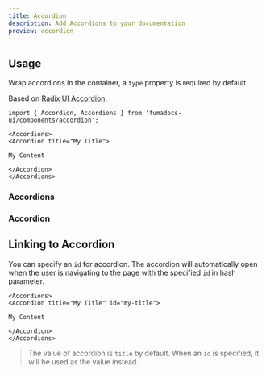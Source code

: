 ```yaml
---
title: Accordion
description: Add Accordions to your documentation
preview: accordion
---
```


## Usage

Wrap accordions in the container, a `type` property is required by default.

Based on
[Radix UI Accordion](https://www.radix-ui.com/primitives/docs/components/accordion).

```mdx
import { Accordion, Accordions } from 'fumadocs-ui/components/accordion';

<Accordions>
<Accordion title="My Title">

My Content

</Accordion>
</Accordions>
```

### Accordions

<AutoTypeTable path="ui" name="AccordionsProps" />

### Accordion

<AutoTypeTable path="ui" name="AccordionProps" />

## Linking to Accordion

You can specify an `id` for accordion. The accordion will automatically open when the user is navigating to the page with the specified `id` in hash parameter.

```mdx
<Accordions>
<Accordion title="My Title" id="my-title">

My Content

</Accordion>
</Accordions>
```

> The value of accordion is `title` by default. When an `id` is specified, it will be used as the value instead.
